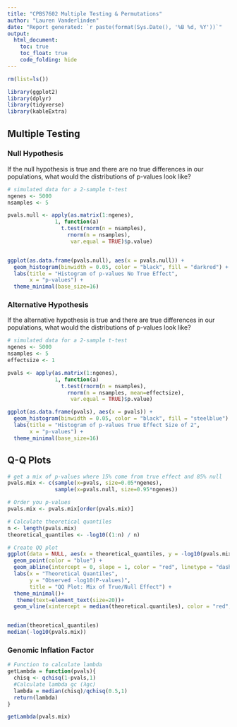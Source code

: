 ---
title: "CPBS7602 Multiple Testing & Permutations"
author: "Lauren Vanderlinden"
date: "Report generated: `r paste(format(Sys.Date(), '%B %d, %Y'))`"
output: 
  html_document:
    toc: true
    toc_float: true
    code_folding: hide
---

```{r, include=FALSE}
rm(list=ls())

library(ggplot2)
library(dplyr)
library(tidyverse)
library(kableExtra)
```

## Multiple Testing 

### Null Hypothesis 

If the null hypothesis is true and there are no true differences in our populations, what would the distributions of p-values look like?

```{r}

# simulated data for a 2-sample t-test
ngenes <- 5000
nsamples <- 5

pvals.null <- apply(as.matrix(1:ngenes), 
               1, function(a) 
                 t.test(rnorm(n = nsamples),
                   rnorm(n = nsamples), 
                    var.equal = TRUE)$p.value)


ggplot(as.data.frame(pvals.null), aes(x = pvals.null)) +
  geom_histogram(binwidth = 0.05, color = "black", fill = "darkred") +
  labs(title = "Histogram of p-values No True Effect",
       x = "p-values") +
  theme_minimal(base_size=16)
```


### Alternative Hypothesis 

If the alternative hypothesis is true and there are true differences in our populations, what would the distributions of p-values look like?


```{r}
# simulated data for a 2-sample t-test
ngenes <- 5000
nsamples <- 5
effectsize <- 1

pvals <- apply(as.matrix(1:ngenes), 
               1, function(a) 
                 t.test(rnorm(n = nsamples),
                   rnorm(n = nsamples, mean=effectsize), 
                    var.equal = TRUE)$p.value)

ggplot(as.data.frame(pvals), aes(x = pvals)) +
  geom_histogram(binwidth = 0.05, color = "black", fill = "steelblue") +
  labs(title = "Histogram of p-values True Effect Size of 2",
       x = "p-values") +
  theme_minimal(base_size=16)
```

## Q-Q Plots

```{r}
# get a mix of p-values where 15% come from true effect and 85% null  
pvals.mix <- c(sample(x=pvals, size=0.05*ngenes), 
               sample(x=pvals.null, size=0.95*ngenes))

# Order you p-values 
pvals.mix <- pvals.mix[order(pvals.mix)]

# Calculate theoretical quantiles
n <- length(pvals.mix)
theoretical_quantiles <- -log10((1:n) / n)

# Create QQ plot
ggplot(data = NULL, aes(x = theoretical_quantiles, y = -log10(pvals.mix))) +
  geom_point(color = "blue") +
  geom_abline(intercept = 0, slope = 1, color = "red", linetype = "dashed") +
  labs(x = "Theoretical Quantiles",
       y = "Observed -log10(P-values)",
       title = "QQ Plot: Mix of True/Null Effect") +
  theme_minimal()+
   theme(text=element_text(size=20))+
  geom_vline(xintercept = median(theoretical.quantiles), color = "red", size=0.5)


median(theoretical_quantiles)
median(-log10(pvals.mix))
```

### Genomic Inflation Factor 


```{r}
# Function to calculate lambda
getLambda = function(pvals){
  chisq <- qchisq(1-pvals,1)
  #Calculate lambda gc (λgc)
  lambda = median(chisq)/qchisq(0.5,1)
  return(lambda)
}

getLambda(pvals.mix)
```